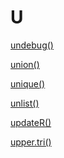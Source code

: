 # U {-}

[undebug()](https://linkedin-learning.pxf.io/rweekly_debugonce)

[union()](https://linkedin-learning.pxf.io/Rweekly_setsUnionInterDiff)

[unique()](https://linkedin-learning.pxf.io/rweekly_dup_uniq)

[unlist()](https://linkedin-learning.pxf.io/rweekly_unlist)

[updateR()](https://linkedin-learning.pxf.io/rweekly_update)

[upper.tri()](https://linkedin-learning.pxf.io/rweeklyUpperLowerTri)
